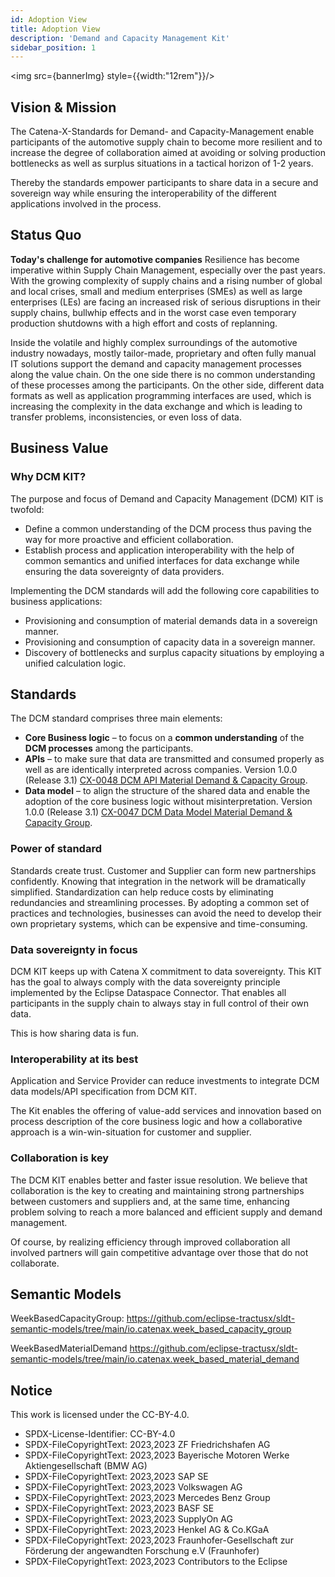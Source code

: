 ```yaml
---
id: Adoption View
title: Adoption View
description: 'Demand and Capacity Management Kit'
sidebar_position: 1
---
```



<img src={bannerImg} style={{width:"12rem"}}/>

## Vision & Mission

The Catena-X-Standards for Demand- and Capacity-Management enable participants of the automotive supply chain to become more resilient and to increase the degree of collaboration aimed at avoiding or solving production bottlenecks as well as surplus situations in a tactical horizon of 1-2 years.

Thereby the standards empower participants to share data in a secure and sovereign way while ensuring the interoperability of the different applications involved in the process. 
 
## Status Quo

**Today's challenge for automotive companies**
Resilience has become imperative within Supply Chain Management, especially over the past years. With the growing complexity of supply chains and a rising number of global and local crises, small and medium enterprises (SMEs) as well as large enterprises (LEs) are facing an increased risk of serious disruptions in their supply chains, bullwhip effects and in the worst case even temporary production shutdowns with a high effort and costs of replanning.
 
Inside the volatile and highly complex surroundings of the automotive industry nowadays, mostly tailor-made, proprietary and often fully manual IT solutions support the demand and capacity management processes along the value chain. On the one side there is no common understanding of these processes among the participants. On the other side, different data formats as well as application programming interfaces are used, which is increasing the complexity in the data exchange and which is leading to transfer problems, inconsistencies, or even loss of data.

## Business Value

### Why DCM KIT?

The purpose and focus of Demand and Capacity Management (DCM) KIT is twofold: 
- Define a common understanding of the DCM process thus paving the way for more proactive and efficient collaboration.
- Establish process and application interoperability with the help of common semantics and unified interfaces for data exchange while ensuring the data sovereignty of data providers.
 
Implementing the DCM standards will add the following core capabilities to business applications:
- Provisioning and consumption of material demands data in a sovereign manner.
- Provisioning and consumption of capacity data in a sovereign manner.
- Discovery of bottlenecks and surplus capacity situations by employing a unified calculation logic.

## Standards
 
The DCM standard comprises three main elements: 
- **Core Business logic** – to focus on a **common understanding** of the **DCM processes** among the participants.
- **APIs** – to make sure that data are transmitted and consumed properly as well as are identically interpreted across companies. Version 1.0.0 (Release 3.1) [CX-0048 DCM API Material Demand & Capacity Group]( https://catena-x.net/de/standard-library).
- **Data model** – to align the structure of the shared data and enable the adoption of the core business logic without misinterpretation. Version 1.0.0 (Release 3.1) [CX-0047 DCM Data Model Material Demand & Capacity Group]( https://catena-x.net/de/standard-library).

<!-- ![Power of standards icon](@site/static/icons/Icon_Licence_V3.svg) -->
### <LicenceV3 width="4rem" /> Power of standard

Standards create trust. Customer and Supplier can form new partnerships confidently. Knowing that integration in the network will be dramatically simplified. Standardization can help reduce costs by eliminating redundancies and streamlining processes. By adopting a common set of practices and technologies, businesses can avoid the need to develop their own proprietary systems, which can be expensive and time-consuming.

<!-- ![Data Souvereignity icon](@site/static/icons/Icon_Easy_to_use_V3.svg) -->

### <EasyToUseV3 width="4rem"/> Data sovereignty in focus

DCM KIT keeps up with Catena X commitment to data sovereignty. This KIT has the goal to always comply with the data sovereignty principle implemented by the Eclipse Dataspace Connector. That enables all participants in the supply chain  to always stay in full control of their own data.  

This is how sharing data is fun.

<!-- ![Interoperability at its best icon](@site/static/icons/Icon_Open_Source_V3.svg) -->

### <OpenSourceV3 width="4rem"/> Interoperability at its best

Application and Service Provider can reduce investments to integrate DCM data models/API specification from DCM KIT.

The Kit enables the offering of value-add services and innovation based on process description of the core business logic and how a collaborative approach is a win-win-situation for customer and supplier.

<!-- ![Collaboration is key icon](@site/static/icons/Icon_Adoption_V2.svg) -->

### <AdoptionV2 width="4rem"/> Collaboration is key

The DCM KIT enables better and faster issue resolution. We believe that collaboration is the key to creating and maintaining strong partnerships between customers and suppliers and, at the same time, enhancing problem solving to reach a more balanced and efficient supply and demand management.

Of course, by realizing efficiency through improved collaboration all involved partners will gain competitive advantage over those that do not collaborate.

## Semantic Models

WeekBasedCapacityGroup: 
https://github.com/eclipse-tractusx/sldt-semantic-models/tree/main/io.catenax.week_based_capacity_group

WeekBasedMaterialDemand
https://github.com/eclipse-tractusx/sldt-semantic-models/tree/main/io.catenax.week_based_material_demand

## Notice

This work is licensed under the CC-BY-4.0.
- SPDX-License-Identifier: CC-BY-4.0
- SPDX-FileCopyrightText: 2023,2023 ZF Friedrichshafen AG
- SPDX-FileCopyrightText: 2023,2023 Bayerische Motoren Werke Aktiengesellschaft (BMW AG)
- SPDX-FileCopyrightText: 2023,2023 SAP SE
- SPDX-FileCopyrightText: 2023,2023 Volkswagen AG
- SPDX-FileCopyrightText: 2023,2023 Mercedes Benz Group
- SPDX-FileCopyrightText: 2023,2023 BASF SE
- SPDX-FileCopyrightText: 2023,2023 SupplyOn AG
- SPDX-FileCopyrightText: 2023,2023 Henkel AG & Co.KGaA
- SPDX-FileCopyrightText: 2023,2023 Fraunhofer-Gesellschaft zur Förderung der angewandten Forschung e.V (Fraunhofer)
- SPDX-FileCopyrightText: 2023,2023 Contributors to the Eclipse

